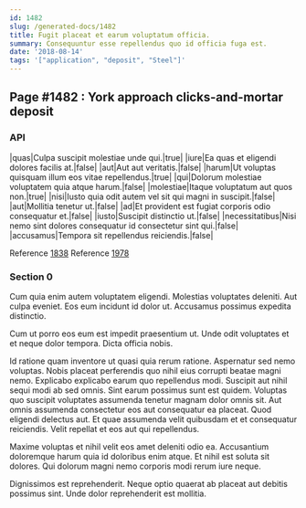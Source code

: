 ```yaml
---
id: 1482
slug: /generated-docs/1482
title: Fugit placeat et earum voluptatum officia.
summary: Consequuntur esse repellendus quo id officia fuga est.
date: '2018-08-14'
tags: '["application", "deposit", "Steel"]'
---
```


## Page #1482 : York approach clicks-and-mortar deposit
### API

|quas|Culpa suscipit molestiae unde qui.|true|
|iure|Ea quas et eligendi dolores facilis at.|false|
|aut|Aut aut veritatis.|false|
|harum|Ut voluptas quisquam illum eos vitae repellendus.|true|
|qui|Dolorum molestiae voluptatem quia atque harum.|false|
|molestiae|Itaque voluptatum aut quos non.|true|
|nisi|Iusto quia odit autem vel sit qui magni in suscipit.|false|
|aut|Mollitia tenetur ut.|false|
|ad|Et provident est fugiat corporis odio consequatur et.|false|
|iusto|Suscipit distinctio ut.|false|
|necessitatibus|Nisi nemo sint dolores consequatur id consectetur sint qui.|false|
|accusamus|Tempora sit repellendus reiciendis.|false|

Reference [1838](/generated-docs/1838)
Reference [1978](/generated-docs/1978)


### Section 0
Cum quia enim autem voluptatem eligendi. Molestias voluptates deleniti. Aut culpa eveniet. Eos eum incidunt id dolor ut. Accusamus possimus expedita distinctio.
 Cum ut porro eos eum est impedit praesentium ut. Unde odit voluptates et et neque dolor tempora. Dicta officia nobis.
 Id ratione quam inventore ut quasi quia rerum ratione. Aspernatur sed nemo voluptas. Nobis placeat perferendis quo nihil eius corrupti beatae magni nemo. Explicabo explicabo earum quo repellendus modi. Suscipit aut nihil sequi modi ab sed omnis. Sint earum possimus sunt est quidem.
Voluptas quo suscipit voluptates assumenda tenetur magnam dolor omnis sit. Aut omnis assumenda consectetur eos aut consequatur ea placeat. Quod eligendi delectus aut. Et quae assumenda velit quibusdam et et consequatur reiciendis. Velit repellat et eos aut qui repellendus.
 Maxime voluptas et nihil velit eos amet deleniti odio ea. Accusantium doloremque harum quia id doloribus enim atque. Et nihil est soluta sit dolores. Qui dolorum magni nemo corporis modi rerum iure neque.
 Dignissimos est reprehenderit. Neque optio quaerat ab placeat aut debitis possimus sint. Unde dolor reprehenderit est mollitia.
